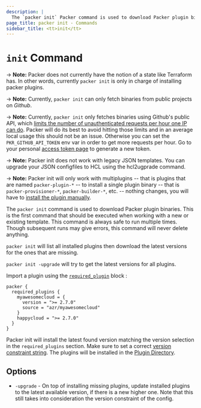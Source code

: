 ```yaml
---
description: |
  The `packer init` Packer command is used to download Packer plugin binaries.
page_title: packer init - Commands
sidebar_title: <tt>init</tt>
---
```


# `init` Command

-> **Note:** Packer does not currently have the notion of a state like Terraform
has. In other words, currently `packer init` is only in charge of installing
packer plugins.

-> **Note:** Currently, `packer init` can only fetch binaries from public
projects on *Github*.

-> **Note:** Currently, `packer init` only fetches binaries using Github's
public API, which [limits the number of unauthenticated requests per hour one IP
can
do](https://docs.github.com/en/developers/apps/rate-limits-for-github-apps#normal-user-to-server-rate-limits).
Packer will do its best to avoid hitting those limits and in an average local
usage this should not be an issue. Otherwise you can set the
`PKR_GITHUB_API_TOKEN` env var in order to get more requests per hour. Go to
your personal [access token page](https://github.com/settings/tokens) to
generate a new token.

-> **Note:** Packer init does not work with legacy JSON templates. You can
upgrade your JSON configfiles to HCL using the hcl2ugprade command.

-> **Note:** Packer init will only work with multiplugins -- that is plugins
that are named `packer-plugin-*` -- to install a single plugin binary -- that is
`packer-provisioner-*`, `packer-builder-*`, etc. -- nothing changes, you will
have to [install the plugin manually](/docs/plugins#installing-plugins).

The `packer init` command is used to download Packer plugin binaries.
This is the first command that should be executed when working with a new or
existing template. This command is always safe to run multiple times. Though
subsequent runs may give errors, this command will never delete anything.

`packer init` will list all installed plugins then download the latest versions
for the ones that are missing.

`packer init -upgrade` will try to get the latest versions for all plugins.


Import a plugin using the [`required_plugin`](/docs/templates/hcl_templates/blocks/packer#specifying-plugin-requirements)
block :

```hcl
packer {
  required_plugins {
    myawesomecloud = {
      version = ">= 2.7.0"
      source = "azr/myawesomecloud"
    }
    happycloud = ">= 2.7.0"
  }
}
```

Packer init will install the latest found version matching the version selection
in the `required_plugins` section. Make sure to set a correct [version
constraint
string](/docs/templates/hcl_templates/blocks/packer#version-constraints). The
plugins will be installed in the [Plugin
Directory](/docs/configure#packer-s-plugin-directory).


## Options

- `-upgrade` - On top of installing missing plugins, update installed plugins to
  the latest available version, if there is a new higher one. Note that this
  still takes into consideration the version constraint of the config.
